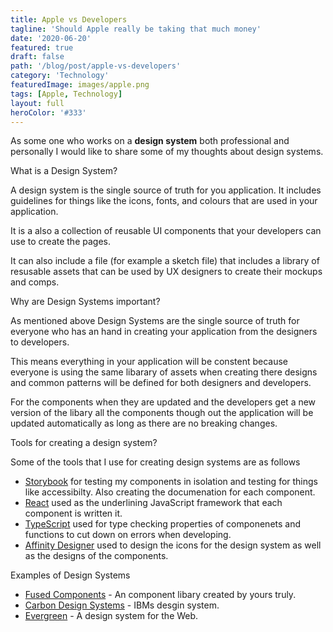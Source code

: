 ```yaml
---
title: Apple vs Developers
tagline: 'Should Apple really be taking that much money'
date: '2020-06-20'
featured: true
draft: false
path: '/blog/post/apple-vs-developers'
category: 'Technology'
featuredImage: images/apple.png
tags: [Apple, Technology]
layout: full
heroColor: '#333'
---
```



As some one who works on a **design system** both professional and personally I would like to share some of my thoughts about design systems.

<SectionHeader>What is a Design System?</SectionHeader>

A design system is the single source of truth for you application. It includes guidelines for things like the icons, fonts, and colours that are used in your application.

It is a also a collection of reusable UI components that your developers can use to create the pages.

It can also include a file (for example a sketch file) that includes a library of resusable assets that can be used by UX designers to create their mockups and comps.

<SectionHeader>Why are Design Systems important?</SectionHeader>

As mentioned above Design Systems are the single source of truth for everyone who has an hand in creating your application from the designers to developers.

This means everything in your application will be constent because everyone is using the same libarary of assets when creating there designs and common patterns will be defined for both designers and developers.

For the components when they are updated and the developers get a new version of the libary all the components though out the application will be updated automatically as long as there are no breaking changes.

<SectionHeader>Tools for creating a design system?</SectionHeader>

Some of the tools that I use for creating design systems are as follows

- [Storybook](https://storybook.js.org/) for testing my components in isolation and testing for things like accessibilty. Also creating the documenation for each component.
- [React](https://reactjs.org/) used as the underlining JavaScript framework that each component is written it.
- [TypeScript](https://www.typescriptlang.org/) used for type checking properties of componenets and functions to cut down on errors when developing.
- [Affinity Designer](https://affinity.serif.com/en-gb/designer/) used to design the icons for the design system as well as the designs of the components.

<SectionHeader>Examples of Design Systems</SectionHeader>

- [Fused Components](https://design.adamwebster.me) - An component libary created by yours truly.
- [Carbon Design Systems](https://www.carbondesignsystem.com/) - IBMs desgin system.
- [Evergreen](https://evergreen.segment.com/) - A design system for the Web.
